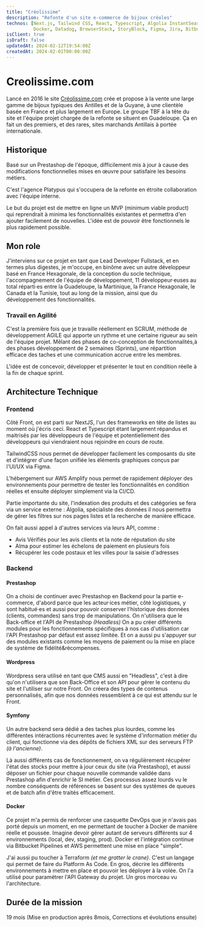 ```yaml
---
title: "Créolissime"
description: "Refonte d'un site e-commerce de bijoux créoles"
technos: [Next.js, Tailwind CSS, React, Typescript, Algolia InstantSearch, AWS, Symfony, Prestashop, Wordpress, 
          Docker, Datadog, BrowserStack, StoryBlock, Figma, Jira, Bitbucket, Scrum]
isClient: true
isDraft: false
updatedAt: 2024-02-12T19:54:00Z
createdAt: 2024-02-01T00:00:00Z
---
```


# Creolissime.com

Lancé en 2016 le site [Créolissime.com](https://creolissime.com) crée et propose à la vente une large gamme de bijoux
typiques des Antilles et
de la
Guyane, à
une clientèle basée en France et plus largement en Europe. Le groupe TBF à la tête du site et l'équipe projet
chargée de
la refonte se situent en Guadeloupe. Ça en fait un des premiers, et des rares, sites marchands Antillais à portée
internationale.
## Historique
Basé sur un Prestashop de l'époque, difficilement mis à jour à cause des modifications fonctionnelles mises en œuvre pour satisfaire les besoins métiers.

C'est l'agence Platypus qui s'occupera de la refonte en étroite collaboration avec l'équipe interne.

Le but du projet est de mettre en ligne un MVP (minimum viable product) qui reprendrait à minima les fonctionnalités
existantes et permettra d'en ajouter facilement de nouvelles.
L'idée est de pouvoir être fonctionnels le plus rapidement possible.

## Mon role
J'interviens sur ce projet en tant que Lead Developer Fullstack, et en termes plus digestes, je m'occupe, en binôme
avec un autre développeur basé en France Hexagonale, de la conception du socle technique, l'accompagnement de
l'équipe de développement, 11 développeur·euses au total réparti·es entre la Guadeloupe, la Martinique, la France 
Hexagonale, le Canada et la Tunisie, tout au long 
de la mission, ainsi que du 
développement des
fonctionnalités.

### Travail en Agilité
C'est la première fois que je travaille réellement en SCRUM, méthode de développement AGILE qui apporte un rythme et
une certaine rigueur au sein de l'équipe projet. Mêlant des phases de co-conception de fonctionnalités,à des phases
développement
de 2 semaines (Sprints), une répartition efficace des taches et une communication accrue entre les membres.

L'idée est de concevoir, développer et présenter le tout en condition réelle à la fin de chaque sprint.

## Architecture Technique
### Frontend
Côté Front, on est parti sur NextJS, l'un des frameworks en tête de listes au moment où j'écris ceci. React et
Typescript étant largement répandus et maitrisés par les développeurs de l'équipe et potentiellement des
développeurs qui viendraient nous rejoindre en cours de route.

TailwindCSS nous permet de développer facilement les composants du site et d'intégrer d'une façon unifiée les
éléments graphiques conçus par l'UI/UX via Figma.

L'hébergement sur
AWS
Amplify nous permet de rapidement déployer des environnements pour permettre de tester les fonctionnalités en
condition réelles et ensuite déployer simplement via la CI/CD.

Partie importante du site, l'indexation des produits et des catégories se fera via un service externe : Algolia,
spécialiste des données il nous permettra de gérer les filtres sur nos pages listes et la recherche de manière efficace.

On fait aussi appel à d'autres services via leurs API, comme :
* Avis Vérifiés pour les avis clients et la note de
réputation du site
* Alma pour estimer les échelons de paiement en plusieurs fois
* Récupérer les code postaux et les villes pour la saisie d'adresses

 
### Backend
#### Prestashop
On a choisi de continuer avec Prestashop en Backend pour la partie e-commerce, d'abord parce que les acteur·ices
métier, côté logistiques, y sont
habitué·es et aussi pour pouvoir conserver l'historique des données (clients, commandes) sans trop de manipulations. 
On n'utilisera que le Back-office et l'API de Prestashop _(Headless)_
On a pu créer différents modules pour les fonctionnements spécifiques à nos cas d'utilisation car l'API Prestashop 
par défaut est assez limitée. Et on a aussi pu s'appuyer sur des modules existants comme les moyens de paiement ou 
la mise en place de système de fidélité&récompenses.

#### Wordpress
Wordpress sera utilisé en tant que CMS aussi en "Headless", c'est à dire qu'on n'utilisera que son Back-Office et son API 
pour
gérer le contenu du site et l'utiliser sur notre Front.
On créera des types de contenus personnalisés, afin que nos données ressemblent à ce qui est attendu sur le Front.

#### Symfony
Un autre backend sera dédié a des taches plus lourdes, comme les différentes intéractions récurrentes avec le 
système d'information métier du client, qui fonctionne via des dépôts de fichiers XML sur des serveurs FTP _(à 
l'ancienne)_.

Là aussi différents cas de fonctionnement, on va régulièrement récupérer l'état des stocks pour mettre à jour ceux 
du site (via Prestashop), et aussi déposer un fichier pour chaque nouvelle commande validée dans Prestashop afin 
d'enrichir le SI métier.
Ces processus assez lourds vu le nombre conséquents de références se basent sur des systèmes de queues et de batch 
afin d'être traités efficacement.

#### Docker
Ce projet m'a permis de renforcer une casquette DevOps que je n'avais pas porté depuis un moment, en me permettant 
de toucher à Docker de manière réelle et poussée. Imagine devoir gérer autant de serveurs différents sur 4 
environnements (local, dev, staging, prod). 
Docker et l'intégration continue via Bitbucket Pipelines et AWS permettent une mise en place "simple".

J'ai aussi pu toucher à Terraform _(et me gratter le crane)_. C'est un langage qui permet de faire du Platform As 
Code. En gros, décrire les différents environnements à mettre en place et pouvoir les déployer à la volée. On l'a 
utilisé pour paramétrer l'API Gateway du projet. Un gros morceau vu l'architecture.


## Durée de la mission
19 mois (Mise en production après 8mois, Corrections et évolutions ensuite)
